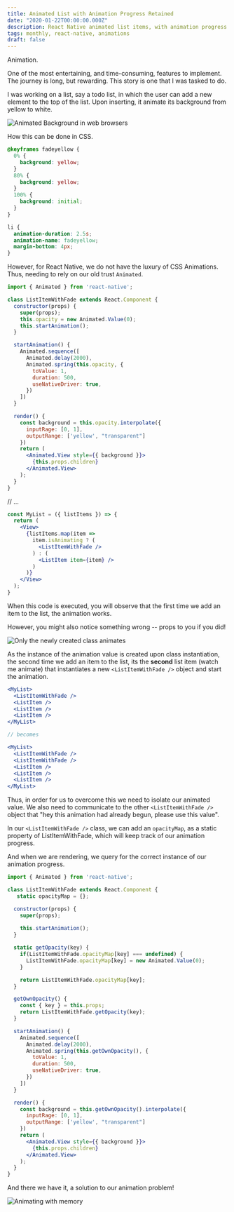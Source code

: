 ```yaml
---
title: Animated List with Animation Progress Retained
date: "2020-01-22T00:00:00.000Z"
description: React Native animated list items, with animation progress retained when re-rendered
tags: monthly, react-native, animations
draft: false
---
```


Animation.

One of the most entertaining, and time-consuming, features to implement. The journey is long, but rewarding. This story is one that I was tasked to do.

I was working on a list, say a todo list, in which the user can add a new element to the top of the list. Upon inserting, it animate its background from yellow to white.

![Animated Background in web browsers](./list-add.gif)

How this can be done in CSS.

```css
@keyframes fadeyellow {
  0% {
    background: yellow;
  }
  80% {
    background: yellow;
  }
  100% {
    background: initial;
  }
}

li {
  animation-duration: 2.5s;
  animation-name: fadeyellow;
  margin-bottom: 4px;
}
```
However, for React Native, we do not have the luxury of CSS Animations. Thus, needing to rely on our old trust `Animated`.

```jsx
import { Animated } from 'react-native';

class ListItemWithFade extends React.Component {
  constructor(props) {
    super(props);
    this.opacity = new Animated.Value(0);
    this.startAnimation();
  }

  startAnimation() {
    Animated.sequence([
      Animated.delay(2000),
      Animated.spring(this.opacity, {
        toValue: 1,
        duration: 500,
        useNativeDriver: true,
      })
    ])
  }

  render() {
    const background = this.opacity.interpolate({
      inputRage: [0, 1],
      outputRange: ['yellow', "transparent"]
    })
    return (
      <Animated.View style={{ background }}>
        {this.props.children}
      </Animated.View>
    );
  }
}
```
// ...

```jsx
const MyList = ({ listItems }) => {
  return (
    <View>
      {listItems.map(item =>
        item.isAnimating ? (
          <ListItemWithFade />
        ) : (
          <ListItem item={item} />
        )
      )}
    </View>
  );
}
```

When this code is executed, you will observe that the first time we add an item to the list, the animation works.

However, you might also notice something wrong -- props to you if you did!

![Only the newly created class animates](./list-wrong.gif)

As the instance of the animation value is created upon class instantiation, the second time we add an item to the list,
its the **second** list item (watch me animate) that instantiates a new `<ListItemWithFade />` object and start the animation.

```jsx
<MyList>
  <ListItemWithFade />
  <ListItem />
  <ListItem />
  <ListItem />
</MyList>

// becomes

<MyList>
  <ListItemWithFade />
  <ListItemWithFade />
  <ListItem />
  <ListItem />
  <ListItem />
</MyList>
```

Thus, in order for us to overcome this we need to isolate our animated value.
We also need to communicate to the other `<ListItemWithFade />` object that "hey this animation had already begun, please use this value".

In our `<ListItemWithFade />` class, we can add an `opacityMap`, as a static property of ListItemWithFade,
which will keep track of our animation progress.

And when we are rendering, we query for the correct instance of our animation progress.

```jsx
import { Animated } from 'react-native';

class ListItemWithFade extends React.Component {
   static opacityMap = {};

  constructor(props) {
    super(props);
    
    this.startAnimation();
  }

  static getOpacity(key) {
    if(ListItemWithFade.opacityMap[key] === undefined) {
      ListItemWithFade.opacityMap[key] = new Animated.Value(0);
    }

    return ListItemWithFade.opacityMap[key];
  }

  getOwnOpacity() {
    const { key } = this.props;
    return ListItemWithFade.getOpacity(key);
  }

  startAnimation() {
    Animated.sequence([
      Animated.delay(2000),
      Animated.spring(this.getOwnOpacity(), {
        toValue: 1,
        duration: 500,
        useNativeDriver: true,
      })
    ])
  }

  render() {
    const background = this.getOwnOpacity().interpolate({
      inputRage: [0, 1],
      outputRange: ['yellow', "transparent"]
    })
    return (
      <Animated.View style={{ background }}>
        {this.props.children}
      </Animated.View>
    );
  }
}
```

And there we have it, a solution to our animation problem!

![Animating with memory](./list-correct.gif)



